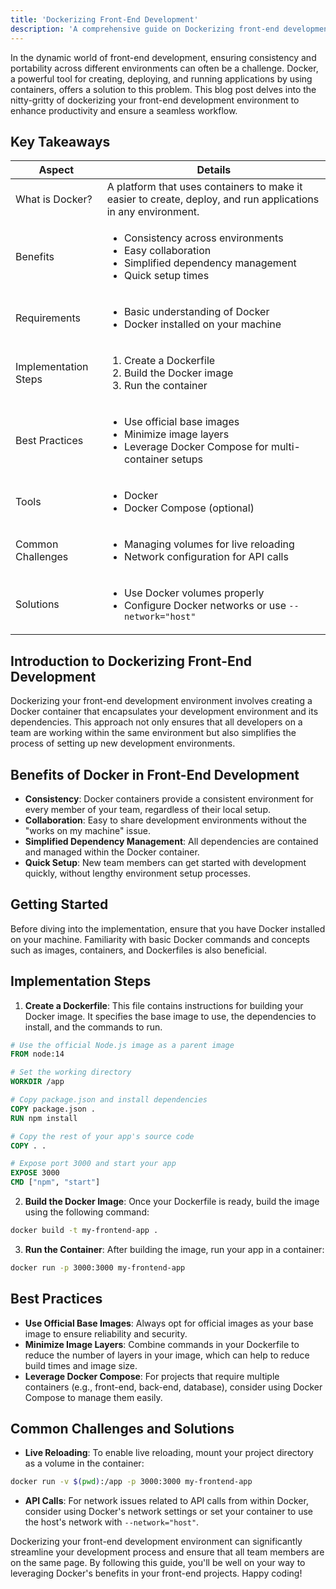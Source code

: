 ```yaml
---
title: 'Dockerizing Front-End Development'
description: 'A comprehensive guide on Dockerizing front-end development environments for consistent and portable setups.'
---
```


In the dynamic world of front-end development, ensuring consistency and portability across different environments can often be a challenge. Docker, a powerful tool for creating, deploying, and running applications by using containers, offers a solution to this problem. This blog post delves into the nitty-gritty of dockerizing your front-end development environment to enhance productivity and ensure a seamless workflow.

## Key Takeaways

| Aspect               | Details                                                                                                                                          |
| -------------------- | ------------------------------------------------------------------------------------------------------------------------------------------------ |
| What is Docker?      | A platform that uses containers to make it easier to create, deploy, and run applications in any environment.                                    |
| Benefits             | <ul><li>Consistency across environments</li><li>Easy collaboration</li><li> Simplified dependency management</li><li>Quick setup times</li></ul> |
| Requirements         | <ul><li>Basic understanding of Docker</li><li>Docker installed on your machine</li></ul>                                                         |
| Implementation Steps | <ol><li>Create a Dockerfile</li><li>Build the Docker image</li><li>Run the container</li></ol>                                                   |
| Best Practices       | <ul><li>Use official base images</li><li>Minimize image layers</li><li>Leverage Docker Compose for multi-container setups</li></ul>              |
| Tools                | <ul><li>Docker</li><li>Docker Compose (optional) </li></ul>                                                                                      |
| Common Challenges    | <ul><li>Managing volumes for live reloading</li><li>Network configuration for API calls</li></ul>                                                |
| Solutions            | <ul><li>Use Docker volumes properly</li><li>Configure Docker networks or use <code>--network="host"</code></li></ul>                             |

## Introduction to Dockerizing Front-End Development

Dockerizing your front-end development environment involves creating a Docker container that encapsulates your development environment and its dependencies. This approach not only ensures that all developers on a team are working within the same environment but also simplifies the process of setting up new development environments.

## Benefits of Docker in Front-End Development

- **Consistency**: Docker containers provide a consistent environment for every member of your team, regardless of their local setup.
- **Collaboration**: Easy to share development environments without the "works on my machine" issue.
- **Simplified Dependency Management**: All dependencies are contained and managed within the Docker container.
- **Quick Setup**: New team members can get started with development quickly, without lengthy environment setup processes.

## Getting Started

Before diving into the implementation, ensure that you have Docker installed on your machine. Familiarity with basic Docker commands and concepts such as images, containers, and Dockerfiles is also beneficial.

## Implementation Steps

1. **Create a Dockerfile**: This file contains instructions for building your Docker image. It specifies the base image to use, the dependencies to install, and the commands to run.

```Dockerfile
# Use the official Node.js image as a parent image
FROM node:14

# Set the working directory
WORKDIR /app

# Copy package.json and install dependencies
COPY package.json .
RUN npm install

# Copy the rest of your app's source code
COPY . .

# Expose port 3000 and start your app
EXPOSE 3000
CMD ["npm", "start"]
```

2. **Build the Docker Image**: Once your Dockerfile is ready, build the image using the following command:

```bash
docker build -t my-frontend-app .
```

3. **Run the Container**: After building the image, run your app in a container:

```bash
docker run -p 3000:3000 my-frontend-app
```

## Best Practices

- **Use Official Base Images**: Always opt for official images as your base image to ensure reliability and security.
- **Minimize Image Layers**: Combine commands in your Dockerfile to reduce the number of layers in your image, which can help to reduce build times and image size.
- **Leverage Docker Compose**: For projects that require multiple containers (e.g., front-end, back-end, database), consider using Docker Compose to manage them easily.

## Common Challenges and Solutions

- **Live Reloading**: To enable live reloading, mount your project directory as a volume in the container:

```bash
docker run -v $(pwd):/app -p 3000:3000 my-frontend-app
```

- **API Calls**: For network issues related to API calls from within Docker, consider using Docker's network settings or set your container to use the host's network with `--network="host"`.

Dockerizing your front-end development environment can significantly streamline your development process and ensure that all team members are on the same page. By following this guide, you'll be well on your way to leveraging Docker's benefits in your front-end projects. Happy coding!
